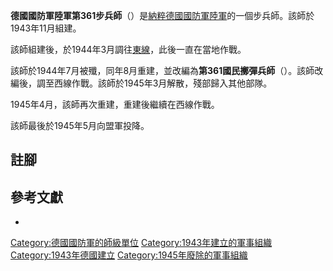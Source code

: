 {{infobox military unit
|unit_name = 德國國防軍陸軍第361步兵師<br/>德國國防軍陸軍第361國民擲彈兵師
|image =
|image_size =
|dates = 1943年11月至1945年5月
|country = {{flag|Nazi Germany}}
|branch = [[納粹德國陸軍|陸軍]]
|type = [[步兵|步兵]]
|role =
|size = [[师_(军队)|師]]
|command_structure =
|garrison =
|garrison_label =
|nickname =
|motto =
|colors =
|colors_label =
|march =
|mascot =
|battles =
}}

'''德國國防軍陸軍第361步兵師'''（{{lang-de|'''361. Infanterie-Division'''}}）是[[納粹德國|納粹德國]][[德國國防軍|國防軍]][[納粹德國陸軍|陸軍]]的一個步兵師。該師於1943年11月組建{{cfn|Mitcham|y=2007}}。

該師組建後，於1944年3月調往[[苏德战争|東線]]，此後一直在當地作戰。

該師於1944年7月被殲，同年8月重建，並改編為'''第361國民擲彈兵師'''（{{lang-de|'''361. Volksgrenadier-Division'''}}）。該師改編後，調至西線作戰。該師於1945年3月解散，殘部歸入其他部隊。

1945年4月，該師再次重建，重建後繼續在西線作戰。

該師最後於1945年5月向盟軍投降。

== 註腳 ==
{{reflist}}

== 參考文獻 ==
* {{Cite book|last=Mitcham|first=Samuel W.|title=German Order of Battle. Volume Two: 291st-999th Infantry Divisions, Named Infantry Divisions, and Special Divisions in WWII|publisher=Stackpole Books|year=2007|isbn=9780811734165|location=|author-link=Samuel W. Mitcham|ref={{sfnRef|Mitcham|y=2007}}}}

{{mil-stub}}
{{德國國防軍陸軍的步兵師}}
[[Category:德國國防軍的師級單位|Category:德國國防軍的師級單位]]
[[Category:1943年建立的軍事組織|Category:1943年建立的軍事組織]]
[[Category:1943年德國建立|Category:1943年德國建立]]
[[Category:1945年廢除的軍事組織|Category:1945年廢除的軍事組織]]
